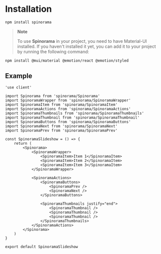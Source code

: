 # Installation

```bash
npm install spinorama
```

> **Note**
>
> To use **Spinorama** in your project, you need to have Material-UI installed. If you haven't installed it yet, you can add it to your project by running the following command:

```bash
npm install @mui/material @emotion/react @emotion/styled
```

## Example

```tsx
'use client'

import Spinorama from 'spinorama/Spinorama'
import SpinoramaWrapper from 'spinorama/SpinoramaWrapper'
import SpinoramaItem from 'spinorama/SpinoramaItem'
import SpinoramaActions from 'spinorama/SpinoramaActions'
import SpinoramaThumbnails from 'spinorama/SpinoramaThumbnails'
import SpinoramaThumbnail from 'spinorama/SpinoramaThumbnail'
import SpinoramaButtons from 'spinorama/SpinoramaButtons'
import SpinoramaNext from 'spinorama/SpinoramaNext'
import SpinoramaPrev from 'spinorama/SpinoramaPrev'

const SpinoramaSlideshow = () => {
	return (
		<Spinorama>
			<SpinoramaWrapper>
				<SpinoramaItem>Item 1</SpinoramaItem>
				<SpinoramaItem>Item 2</SpinoramaItem>
				<SpinoramaItem>Item 3</SpinoramaItem>
			</SpinoramaWrapper>

			<SpinoramaActions>
				<SpinoramaButtons>
					<SpinoramaPrev />
					<SpinoramaNext />
				</SpinoramaButtons>

				<SpinoramaThumbnails justify="end">
					<SpinoramaThumbnail />
					<SpinoramaThumbnail />
					<SpinoramaThumbnail />
				</SpinoramaThumbnails>
			</SpinoramaActions>
		</Spinorama>
	)
}

export default SpinoramaSlideshow
```
